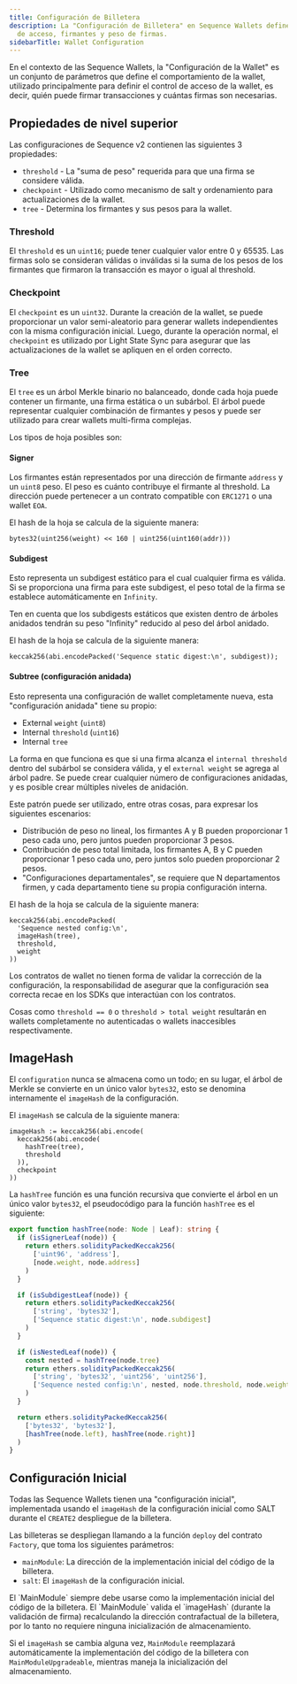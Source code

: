 ```yaml
---
title: Configuración de Billetera
description: La "Configuración de Billetera" en Sequence Wallets define el control
  de acceso, firmantes y peso de firmas.
sidebarTitle: Wallet Configuration
---
```


En el contexto de las Sequence Wallets, la "Configuración de la Wallet" es un conjunto de parámetros que define el comportamiento de la wallet, utilizado principalmente para definir el control de acceso de la wallet, es decir, quién puede firmar transacciones y cuántas firmas son necesarias.

## Propiedades de nivel superior

Las configuraciones de Sequence v2 contienen las siguientes 3 propiedades:

* `threshold` - La "suma de peso" requerida para que una firma se considere válida.
* `checkpoint` - Utilizado como mecanismo de salt y ordenamiento para actualizaciones de la wallet.
* `tree` - Determina los firmantes y sus pesos para la wallet.

### Threshold

El `threshold` es un `uint16`; puede tener cualquier valor entre 0 y 65535. Las firmas solo se consideran válidas o inválidas si la suma de los pesos de los firmantes que firmaron la transacción es mayor o igual al threshold.

### Checkpoint

El `checkpoint` es un `uint32`. Durante la creación de la wallet, se puede proporcionar un valor semi-aleatorio para generar wallets independientes con la misma configuración inicial. Luego, durante la operación normal, el `checkpoint` es utilizado por Light State Sync para asegurar que las actualizaciones de la wallet se apliquen en el orden correcto.

### Tree

El `tree` es un árbol Merkle binario no balanceado, donde cada hoja puede contener un firmante, una firma estática o un subárbol. El árbol puede representar cualquier combinación de firmantes y pesos y puede ser utilizado para crear wallets multi-firma complejas.

Los tipos de hoja posibles son:

#### Signer

Los firmantes están representados por una dirección de firmante `address` y un `uint8` peso. El peso es cuánto contribuye el firmante al threshold.
La dirección puede pertenecer a un contrato compatible con `ERC1271` o una wallet `EOA`.

El hash de la hoja se calcula de la siguiente manera:

```solidity
bytes32(uint256(weight) << 160 | uint256(uint160(addr)))
```

#### Subdigest

Esto representa un subdigest estático para el cual cualquier firma es válida. Si se proporciona una firma para este subdigest, el peso total de la firma se establece automáticamente en `Infinity`.

Ten en cuenta que los subdigests estáticos que existen dentro de árboles anidados tendrán su peso "Infinity" reducido al peso del árbol anidado.

El hash de la hoja se calcula de la siguiente manera:

```solidity
keccak256(abi.encodePacked('Sequence static digest:\n', subdigest));
```

#### Subtree (configuración anidada)

Esto representa una configuración de wallet completamente nueva, esta "configuración anidada" tiene su propio:

* External `weight` (`uint8`)
* Internal `threshold` (`uint16`)
* Internal `tree`

La forma en que funciona es que si una firma alcanza el `internal threshold` dentro del subárbol se considera válida, y el `external weight` se agrega al árbol padre. Se puede crear cualquier número de configuraciones anidadas, y es posible crear múltiples niveles de anidación.

Este patrón puede ser utilizado, entre otras cosas, para expresar los siguientes escenarios:

* Distribución de peso no lineal, los firmantes A y B pueden proporcionar 1 peso cada uno, pero juntos pueden proporcionar 3 pesos.
* Contribución de peso total limitada, los firmantes A, B y C pueden proporcionar 1 peso cada uno, pero juntos solo pueden proporcionar 2 pesos.
* "Configuraciones departamentales", se requiere que N departamentos firmen, y cada departamento tiene su propia configuración interna.

El hash de la hoja se calcula de la siguiente manera:

```solidity
keccak256(abi.encodePacked(
  'Sequence nested config:\n',
  imageHash(tree),
  threshold,
  weight
))
```

<Warning>
  Los contratos de wallet no tienen forma de validar la corrección de la configuración, la responsabilidad de asegurar que la configuración sea correcta recae en los SDKs que interactúan con los contratos.

  Cosas como `threshold == 0` o `threshold > total weight` resultarán en wallets completamente no autenticadas o wallets inaccesibles respectivamente.
</Warning>

## ImageHash

El `configuration` nunca se almacena como un todo; en su lugar, el árbol de Merkle se convierte en un único valor `bytes32`, esto se denomina internamente el `imageHash` de la configuración.

El `imageHash` se calcula de la siguiente manera:

```solidity
imageHash := keccak256(abi.encode(
  keccak256(abi.encode(
    hashTree(tree),
    threshold
  )),
  checkpoint
))
```

La `hashTree` función es una función recursiva que convierte el árbol en un único valor `bytes32`, el pseudocódigo para la función `hashTree` es el siguiente:

```typescript
export function hashTree(node: Node | Leaf): string {
  if (isSignerLeaf(node)) {
    return ethers.solidityPackedKeccak256(
      ['uint96', 'address'],
      [node.weight, node.address]
    )
  }

  if (isSubdigestLeaf(node)) {
    return ethers.solidityPackedKeccak256(
      ['string', 'bytes32'],
      ['Sequence static digest:\n', node.subdigest]
    )
  }

  if (isNestedLeaf(node)) {
    const nested = hashTree(node.tree)
    return ethers.solidityPackedKeccak256(
      ['string', 'bytes32', 'uint256', 'uint256'],
      ['Sequence nested config:\n', nested, node.threshold, node.weight]
    )
  }

  return ethers.solidityPackedKeccak256(
    ['bytes32', 'bytes32'],
    [hashTree(node.left), hashTree(node.right)]
  )
}
```

## Configuración Inicial

Todas las Sequence Wallets tienen una "configuración inicial", implementada usando el `imageHash` de la configuración inicial como SALT durante el `CREATE2` despliegue de la billetera.

Las billeteras se despliegan llamando a la función `deploy` del contrato `Factory`, que toma los siguientes parámetros:

* `mainModule`: La dirección de la implementación inicial del código de la billetera.
* `salt`: El `imageHash` de la configuración inicial.

<Note>
  El `MainModule` siempre debe usarse como la implementación inicial del código de la billetera. El `MainModule` valida el `imageHash` (durante la validación de firma) recalculando la dirección contrafactual de la billetera, por lo tanto no requiere ninguna inicialización de almacenamiento.

  Si el `imageHash` se cambia alguna vez, `MainModule` reemplazará automáticamente la implementación del código de la billetera con `MainModuleUpgradeable`, mientras maneja la inicialización del almacenamiento.
</Note>
